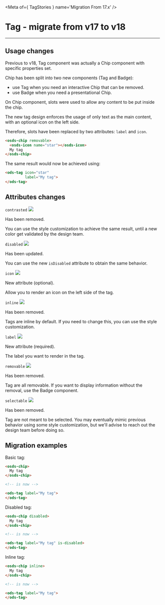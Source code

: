 
<Meta of={ TagStories } name='Migration From 17.x' />

# Tag - migrate from v17 to v18
----

## Usage changes

Previous to v18, Tag component was actually a Chip component with specific properties set.

Chip has been split into two new components (Tag and Badge):
- use Tag when you need an interactive Chip that can be removed.
- use Badge when you need a presentational Chip.

On Chip component, slots were used to allow any content to be put inside the chip.

The new tag design enforces the usage of only text as the main content, with an optional icon on the left side.

Therefore, slots have been replaced by two attributes: `label` and `icon`.

```html
<osds-chip removable>
  <osds-icon name="star"></osds-icon>
  My tag
</osds-chip>
```

The same result would now be achieved using:
```html
<ods-tag icon="star"
         label="My tag">
</ods-tag>
```

## Attributes changes

`contrasted` <img src="https://img.shields.io/badge/removed-FF0000" />

Has been removed.

You can use the style customization to achieve the same result, until a new color get validated by the design team.

`disabled` <img src="https://img.shields.io/badge/updated-00FFFF" />

Has been updated.

You can use the new `isDisabled` attribute to obtain the same behavior.

`icon` <img src="https://img.shields.io/badge/new-008000" />

New attribute (optional).

Allow you to render an icon on the left side of the tag.

`inline` <img src="https://img.shields.io/badge/removed-FF0000" />

Has been removed.

Tags are inline by default. If you need to change this, you can use the style customization.

`label` <img src="https://img.shields.io/badge/new-008000" />

New attribute (required).

The label you want to render in the tag.

`removable` <img src="https://img.shields.io/badge/removed-FF0000" />

Has been removed.

Tag are all removable. If you want to display information without the removal, use the Badge component.

`selectable` <img src="https://img.shields.io/badge/removed-FF0000" />

Has been removed.

Tag are not meant to be selected.
You may eventually mimic previous behavior using some style customization,
but we'll advise to reach out the design team before doing so.

## Migration examples

Basic tag:
```html
<osds-chip>
  My tag
</osds-chip>

<!-- is now -->

<ods-tag label="My tag">
</ods-tag>
```

Disabled tag:
```html
<osds-chip disabled>
  My tag
</osds-chip>

<!-- is now -->

<ods-tag label="My tag" is-disabled>
</ods-tag>
```

Inline tag:
```html
<osds-chip inline>
  My tag
</osds-chip>

<!-- is now -->

<ods-tag label="My tag">
</ods-tag>
```

